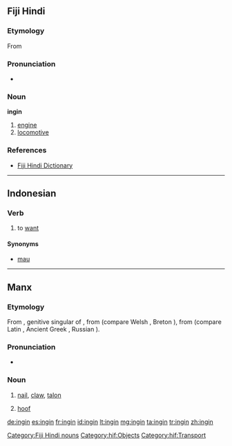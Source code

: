 ==Fiji Hindi==

===Etymology===
From {{etyl|en|hif}} {{term|engine}}

===Pronunciation===
* {{IPA|/ɪnɡɪn/|lang=hif}}

===Noun===
'''ingin'''

# [[engine]]
# [[locomotive]]

===References===
* [http://www.geocities.com/fijihindi/FijiHindiEnglishDict.htm#i Fiji Hindi Dictionary]

[[Category:Fiji Hindi nouns]]
[[Category:hif:Objects]]
[[Category:hif:Transport]]

----

==Indonesian==

===Verb===
{{head|id|verb}}

# to [[want]]
#: {{usex|Aku '''ingin''' pergi ke sana|translation=I want to go there}}

====Synonyms====
* [[mau]]

----

==Manx==

===Etymology===
From {{etyl|sga|gv}} {{term|ingen|lang=sga}}, genitive singular of {{term|inga||nail|lang=sga}}, from {{proto|Celtic|angʷīnā-|lang=gv}} (compare Welsh {{term|ewin|lang=cy}}, Breton {{term|ivin|lang=br}}), from {{proto|Indo-European|h₃nogʰ-|nail|lang=gv}} (compare Latin {{term|unguis|lang=la}}, Ancient Greek {{term|ὄνυξ|tr=onyx|lang=grc}}, Russian {{term|ноготь|tr=nógot’|lang=ru}}).

===Pronunciation===
* {{IPA|/ˈiŋən/|lang=gv}}

===Noun===
{{gv-noun|g=f|gen=ingin|pl=inginyn|pl2=ingnyn}}

# {{anatomy|lang=gv}} [[nail]], [[claw]], [[talon]]
# [[hoof]]

[[de:ingin]]
[[es:ingin]]
[[fr:ingin]]
[[id:ingin]]
[[lt:ingin]]
[[mg:ingin]]
[[ta:ingin]]
[[tr:ingin]]
[[zh:ingin]]